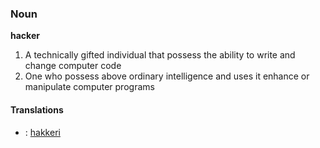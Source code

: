 === Noun ===
'''hacker'''
#A technically gifted individual that possess the ability to write and change computer code
#One who possess above ordinary intelligence and uses it enhance or manipulate computer programs

====Translations====
*{{fi}}: [[hakkeri]]
